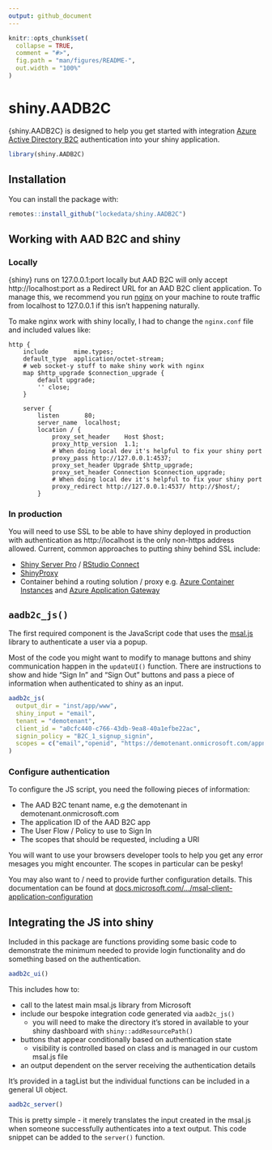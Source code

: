 ```yaml
---
output: github_document
---
```


<!-- README.md is generated from README.Rmd. Please edit that file -->

```r
knitr::opts_chunk$set(
  collapse = TRUE,
  comment = "#>",
  fig.path = "man/figures/README-",
  out.width = "100%"
)
```

# shiny.AADB2C

<!-- badges: start -->
<!-- badges: end -->

{shiny.AADB2C} is designed to help you get started with integration [Azure Active Directory B2C](https://azure.microsoft.com/en-us/services/active-directory-b2c/) authentication into your shiny application.

```r
library(shiny.AADB2C)
```


## Installation

You can install the package with:

```r
remotes::install_github("lockedata/shiny.AADB2C")
```


## Working with AAD B2C and shiny
### Locally
{shiny} runs on 127.0.0.1:port locally but AAD B2C will only accept http://localhost:port as a Redirect URL for an AAD B2C client application. To manage this, we recommend you run [nginx](http://nginx.org/) on your machine to route traffic from localhost to 127.0.0.1 if this isn't happening naturally.

To make nginx work with shiny locally, I had to change the `nginx.conf` file and included values like:

```
http {
    include       mime.types;
    default_type  application/octet-stream;
    # web socket-y stuff to make shiny work with nginx
    map $http_upgrade $connection_upgrade {
        default upgrade;
        '' close;
    }

    server {
        listen       80;
        server_name  localhost;
        location / {
            proxy_set_header    Host $host;
            proxy_http_version  1.1;
            # When doing local dev it's helpful to fix your shiny port
            proxy_pass http://127.0.0.1:4537;
            proxy_set_header Upgrade $http_upgrade;
            proxy_set_header Connection $connection_upgrade;
            # When doing local dev it's helpful to fix your shiny port
            proxy_redirect http://127.0.0.1:4537/ http://$host/;
        }
```

### In production
You will need to use SSL to be able to have shiny deployed in production with authentication as http://localhost is the only non-https address allowed. Current, common approaches to putting shiny behind SSL include:

- [Shiny Server Pro](https://rstudio.com/products/shiny-server-pro/) / [RStudio Connect](https://rstudio.com/products/connect/)
- [ShinyProxy](https://www.shinyproxy.io/)
- Container behind a routing solution / proxy e.g. [Azure Container Instances](https://azure.microsoft.com/en-us/services/container-instances/) and [Azure Application Gateway](https://docs.microsoft.com/en-us/azure/application-gateway/overview)

## `aadb2c_js()`
The first required component is the JavaScript code that uses the [msal.js](https://github.com/AzureAD/microsoft-authentication-library-for-js) library to authenticate a user via a popup. 

Most of the code you might want to modify to manage buttons and shiny communication happen in the `updateUI()` function. There are instructions to show and hide "Sign In" and "Sign Out" buttons and pass a piece of information when authenticated to shiny as an input. 

```r
aadb2c_js(
  output_dir = "inst/app/www",
  shiny_input = "email",
  tenant = "demotenant",
  client_id = "a0cfc440-c766-43db-9ea8-40a1efbe22ac",
  signin_policy = "B2C_1_signup_signin",
  scopes = c("email","openid", "https://demotenant.onmicrosoft.com/appname/read"
)
```

### Configure authentication
To configure the JS script, you need the following pieces of information:


- The AAD B2C tenant name, e.g the demotenant in demotenant.onmicrosoft.com
- The application ID of the AAD B2C app
- The User Flow / Policy to use to Sign In
- The scopes that should be requested, including a URI

You will want to use your browsers developer tools to help you get any error mesages you might encounter. The scopes in particular can be pesky!

You may also want to / need to provide further configuration details. This documentation can be found at [docs.microsoft.com/.../msal-client-application-configuration](https://docs.microsoft.com/en-us/azure/active-directory/develop/msal-client-application-configuration)

## Integrating the JS into shiny
Included in this package are functions providing some basic code to demonstrate the minimum needed to provide login functionality and do something based on the authentication.

```r
aadb2c_ui()
```

This includes how to:


- call to the latest main msal.js library from Microsoft
- include our bespoke integration code generated via `aadb2c_js()`
  + you will need to make the directory it's stored in available to your shiny dashboard with `shiny::addResourcePath()`
- buttons that appear conditionally based on authentication state
  + visibility is controlled based on class and is managed in our custom msal.js file
- an output dependent on the server receiving the authentication details

It's provided in a tagList but the individual functions can be included in a general UI object.

```r
aadb2c_server()
```

This is pretty simple - it merely translates the input created in the msal.js when someone successfully authenticates into a text output. This code snippet can be added to the `server()` function.


